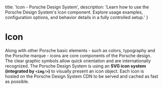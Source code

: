 
  title: 'Icon - Porsche Design System',
  description: 'Learn how to use the Porsche Design System\'s Icon component. Explore usage examples, configuration options, and behavior details in a fully controlled setup.'
}

# Icon <ComponentStatus tagName="p-icon"></ComponentStatus>

Along with other Porsche basic elements - such as colors, typography and the Porsche marque - icons are core components
of the Porsche design. The clear graphic symbols allow quick orientation and are internationally recognized. The Porsche
Design System is using an **SVG icon system (integrated by `<img/>`)** to visually present an icon object. Each icon is
hosted on the Porsche Design System CDN to be served and cached as fast as possible.

<Configurator tagName="p-icon" story={iconStory} />
